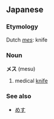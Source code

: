 ==Japanese==
===Etymology===
Dutch ''[[mes]]'': knife

===Noun===
'''メス''' (mesu)

# medical [[knife]]

===See also===
*[[めす]]